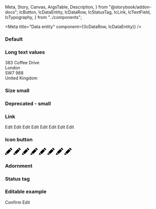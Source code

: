   Meta,
  Story,
  Canvas,
  ArgsTable,
  Description,
} from "@storybook/addon-docs";
  IcButton,
  IcDataEntity,
  IcDataRow,
  IcStatusTag,
  IcLink,
  IcTextField,
  IcTypography,
} from "../components";

<Meta title="Data entity" component={(IcDataRow, IcDataEntity)} />

<Description markdown={readme} />

### Default

<Canvas>
  <Story name="Default">
    <IcDataEntity heading="Data">
      <IcDataRow label="Label" value="value" />
      <IcDataRow label="Label" value="value" />
      <IcDataRow label="Label" value="value" />
      <IcDataRow label="Label" value="value" />
      <IcDataRow label="Label" value="value" />
      <IcDataRow label="Label" value="value" />
      <IcDataRow label="Label" value="value" />
      <IcDataRow label="Label" value="value" />
    </IcDataEntity>
  </Story>
</Canvas>

### Long text values

<Canvas>
  <Story name="Long text values">
    <IcDataEntity heading="Lorem ipsum dolor sit amet, consectetur adipiscing elit, sed do eiusmod tempor incididunt ut labore et dolore magna aliqua">
      <IcDataRow
        label="Lorem ipsum dolor sit amet, consectetur adipiscing elit"
        value="value"
      />
      <IcDataRow label="Label" value="value" />
      <IcDataRow label="Label" value="value" />
      <IcDataRow
        label="Label"
        value="Lorem ipsum dolor sit amet, consectetur adipiscing elit, sed do eiusmod tempor incididunt ut labore et dolore magna aliqua. Ut enim ad minim veniam, quis nostrud exercitation ullamco laboris nisi ut aliquip ex ea commodo consequat"
      />
      <IcDataRow label="Label" value="value" />
      <IcDataRow label="Label">
        <IcTypography variant="body" slot="value">
          383 Coffee Drive
          <br />
          London
          <br />
          SW7 988
          <br />
          United Kingdom
        </IcTypography>
      </IcDataRow>
      <IcDataRow label="Label" value="value" />
      <IcDataRow label="Label" value="value" />
    </IcDataEntity>
  </Story>
</Canvas>

### Size small

<Canvas>
  <Story name="Size small">
    <IcDataEntity heading="Data" size="small">
      <IcDataRow label="Label" value="value" />
      <IcDataRow label="Label" value="value" />
      <IcDataRow label="Label" value="value" />
      <IcDataRow label="Label" value="value" />
      <IcDataRow label="Label" value="value" />
      <IcDataRow label="Label" value="value" />
      <IcDataRow label="Label" value="value" />
      <IcDataRow label="Label" value="value" />
    </IcDataEntity>
  </Story>
</Canvas>

### Deprecated - small

<Canvas>
  <Story name="Deprecated - small">
    <IcDataEntity heading="Data" small>
      <IcDataRow label="Label" value="value" />
      <IcDataRow label="Label" value="value" />
      <IcDataRow label="Label" value="value" />
      <IcDataRow label="Label" value="value" />
      <IcDataRow label="Label" value="value" />
      <IcDataRow label="Label" value="value" />
      <IcDataRow label="Label" value="value" />
      <IcDataRow label="Label" value="value" />
    </IcDataEntity>
  </Story>
</Canvas>

### Link

<Canvas>
  <Story name="Link">
    <IcDataEntity heading="Data">
      <IcDataRow label="Label" value="value">
        <IcLink href="/" slot="end-component">
          Edit
        </IcLink>
      </IcDataRow>
      <IcDataRow label="Label" value="value">
        <IcLink href="/" slot="end-component">
          Edit
        </IcLink>
      </IcDataRow>
      <IcDataRow label="Label" value="value">
        <IcLink href="/" slot="end-component">
          Edit
        </IcLink>
      </IcDataRow>
      <IcDataRow label="Label" value="value">
        <IcLink href="/" slot="end-component">
          Edit
        </IcLink>
      </IcDataRow>
      <IcDataRow label="Label" value="value">
        <IcLink href="/" slot="end-component">
          Edit
        </IcLink>
      </IcDataRow>
      <IcDataRow label="Label" value="value">
        <IcLink href="/" slot="end-component">
          Edit
        </IcLink>
      </IcDataRow>
      <IcDataRow label="Label" value="value">
        <IcLink href="/" slot="end-component">
          Edit
        </IcLink>
      </IcDataRow>
      <IcDataRow label="Label" value="value">
        <IcLink href="/" slot="end-component">
          Edit
        </IcLink>
      </IcDataRow>
    </IcDataEntity>
  </Story>
</Canvas>

### Icon button

<Canvas>
  <Story name="Icon button">
    <IcDataEntity heading="Data">
      <IcDataRow label="Label" value="value">
        <IcButton variant="icon" aria-label="Edit" slot="end-component">
          <svg
            xmlns="http://www.w3.org/2000/svg"
            width="24"
            height="24"
            viewBox="0 0 24 24"
          >
            <path d="M7.127 22.562l-7.127 1.438 1.438-7.128 5.689 5.69zm1.414-1.414l11.228-11.225-5.69-5.692-11.227 11.227 5.689 5.69zm9.768-21.148l-2.816 2.817 5.691 5.691 2.816-2.819-5.691-5.689z" />
          </svg>
        </IcButton>
      </IcDataRow>
      <IcDataRow label="Label" value="value">
        <IcButton variant="icon" aria-label="Edit" slot="end-component">
          <svg
            xmlns="http://www.w3.org/2000/svg"
            width="24"
            height="24"
            viewBox="0 0 24 24"
          >
            <path d="M7.127 22.562l-7.127 1.438 1.438-7.128 5.689 5.69zm1.414-1.414l11.228-11.225-5.69-5.692-11.227 11.227 5.689 5.69zm9.768-21.148l-2.816 2.817 5.691 5.691 2.816-2.819-5.691-5.689z" />
          </svg>
        </IcButton>
      </IcDataRow>
      <IcDataRow label="Label" value="value">
        <IcButton variant="icon" aria-label="Edit" slot="end-component">
          <svg
            xmlns="http://www.w3.org/2000/svg"
            width="24"
            height="24"
            viewBox="0 0 24 24"
          >
            <path d="M7.127 22.562l-7.127 1.438 1.438-7.128 5.689 5.69zm1.414-1.414l11.228-11.225-5.69-5.692-11.227 11.227 5.689 5.69zm9.768-21.148l-2.816 2.817 5.691 5.691 2.816-2.819-5.691-5.689z" />
          </svg>
        </IcButton>
      </IcDataRow>
      <IcDataRow label="Label" value="value">
        <IcButton variant="icon" aria-label="Edit" slot="end-component">
          <svg
            xmlns="http://www.w3.org/2000/svg"
            width="24"
            height="24"
            viewBox="0 0 24 24"
          >
            <path d="M7.127 22.562l-7.127 1.438 1.438-7.128 5.689 5.69zm1.414-1.414l11.228-11.225-5.69-5.692-11.227 11.227 5.689 5.69zm9.768-21.148l-2.816 2.817 5.691 5.691 2.816-2.819-5.691-5.689z" />
          </svg>
        </IcButton>
      </IcDataRow>
      <IcDataRow label="Label" value="value">
        <IcButton variant="icon" aria-label="Edit" slot="end-component">
          <svg
            xmlns="http://www.w3.org/2000/svg"
            width="24"
            height="24"
            viewBox="0 0 24 24"
          >
            <path d="M7.127 22.562l-7.127 1.438 1.438-7.128 5.689 5.69zm1.414-1.414l11.228-11.225-5.69-5.692-11.227 11.227 5.689 5.69zm9.768-21.148l-2.816 2.817 5.691 5.691 2.816-2.819-5.691-5.689z" />
          </svg>
        </IcButton>
      </IcDataRow>
      <IcDataRow label="Label" value="value">
        <IcButton variant="icon" aria-label="Edit" slot="end-component">
          <svg
            xmlns="http://www.w3.org/2000/svg"
            width="24"
            height="24"
            viewBox="0 0 24 24"
          >
            <path d="M7.127 22.562l-7.127 1.438 1.438-7.128 5.689 5.69zm1.414-1.414l11.228-11.225-5.69-5.692-11.227 11.227 5.689 5.69zm9.768-21.148l-2.816 2.817 5.691 5.691 2.816-2.819-5.691-5.689z" />
          </svg>
        </IcButton>
      </IcDataRow>
      <IcDataRow label="Label" value="value">
        <IcButton variant="icon" aria-label="Edit" slot="end-component">
          <svg
            xmlns="http://www.w3.org/2000/svg"
            width="24"
            height="24"
            viewBox="0 0 24 24"
          >
            <path d="M7.127 22.562l-7.127 1.438 1.438-7.128 5.689 5.69zm1.414-1.414l11.228-11.225-5.69-5.692-11.227 11.227 5.689 5.69zm9.768-21.148l-2.816 2.817 5.691 5.691 2.816-2.819-5.691-5.689z" />
          </svg>
        </IcButton>
      </IcDataRow>
      <IcDataRow label="Label" value="value">
        <IcButton variant="icon" aria-label="Edit" slot="end-component">
          <svg
            xmlns="http://www.w3.org/2000/svg"
            width="24"
            height="24"
            viewBox="0 0 24 24"
          >
            <path d="M7.127 22.562l-7.127 1.438 1.438-7.128 5.689 5.69zm1.414-1.414l11.228-11.225-5.69-5.692-11.227 11.227 5.689 5.69zm9.768-21.148l-2.816 2.817 5.691 5.691 2.816-2.819-5.691-5.689z" />
          </svg>
        </IcButton>
      </IcDataRow>
    </IcDataEntity>
  </Story>
</Canvas>

### Adornment

<Canvas>
  <Story name="Adornment">
    <IcDataEntity heading="Data">
      <IcDataRow label="Label" value="value">
        <IcStatusTag
          status="success"
          label="complete"
          variant="filled"
          slot="end-component"
        />
      </IcDataRow>
      <IcDataRow label="Label" value="value">
        <IcStatusTag
          status="success"
          label="complete"
          variant="filled"
          slot="end-component"
        />
      </IcDataRow>
      <IcDataRow label="Label" value="value">
        <IcStatusTag
          status="success"
          label="complete"
          variant="filled"
          slot="end-component"
        />
      </IcDataRow>
      <IcDataRow label="Label" value="value">
        <IcStatusTag
          status="success"
          label="complete"
          variant="filled"
          slot="end-component"
        />
      </IcDataRow>
      <IcDataRow label="Label" value="value">
        <IcStatusTag
          status="success"
          label="complete"
          variant="filled"
          slot="end-component"
        />
      </IcDataRow>
      <IcDataRow label="Label" value="value">
        <IcStatusTag
          status="success"
          label="complete"
          variant="filled"
          slot="end-component"
        />
      </IcDataRow>
      <IcDataRow label="Label" value="value">
        <IcStatusTag
          status="success"
          label="complete"
          variant="filled"
          slot="end-component"
        />
      </IcDataRow>
      <IcDataRow label="Label" value="value">
        <IcStatusTag
          status="success"
          label="complete"
          variant="filled"
          slot="end-component"
        />
      </IcDataRow>
    </IcDataEntity>
  </Story>
</Canvas>

### Status tag

<Canvas>
  <Story name="Status tag">
    <IcDataEntity heading="Data">
      <IcDataRow label="Label">
        <IcStatusTag
          status="success"
          label="approved"
          variant="filled"
          slot="value"
        />
      </IcDataRow>
      <IcDataRow label="Label">
        <IcStatusTag
          status="success"
          label="approved"
          variant="filled"
          slot="value"
        />
      </IcDataRow>
      <IcDataRow label="Label">
        <IcStatusTag
          status="success"
          label="approved"
          variant="filled"
          slot="value"
        />
      </IcDataRow>
      <IcDataRow label="Label">
        <IcStatusTag
          status="success"
          label="approved"
          variant="filled"
          slot="value"
        />
      </IcDataRow>
      <IcDataRow label="Label">
        <IcStatusTag
          status="success"
          label="approved"
          variant="filled"
          slot="value"
        />
      </IcDataRow>
      <IcDataRow label="Label">
        <IcStatusTag
          status="success"
          label="approved"
          variant="filled"
          slot="value"
        />
      </IcDataRow>
      <IcDataRow label="Label">
        <IcStatusTag
          status="success"
          label="approved"
          variant="filled"
          slot="value"
        />
      </IcDataRow>
      <IcDataRow label="Label">
        <IcStatusTag
          status="success"
          label="approved"
          variant="filled"
          slot="value"
        />
      </IcDataRow>
    </IcDataEntity>
  </Story>
</Canvas>

### Editable example

<Canvas>
  <Story name="Editable example">
    <IcDataEntity heading="Data">
      <IcDataRow label="Label">
        <IcTextField slot="value" label="label" value="value" readonly />
      </IcDataRow>
      <IcDataRow label="Label">
        <IcTextField slot="value" label="label" value="value" readonly />
      </IcDataRow>
      <IcDataRow label="Label">
        <IcTextField slot="value" label="label" value="value" readonly />
      </IcDataRow>
      <IcDataRow label="Label">
        <IcTextField slot="value" label="label" value="value" readonly />
      </IcDataRow>
      <IcDataRow label="Label">
        <IcTextField slot="value" label="label" value="value" readonly />
      </IcDataRow>
      <IcDataRow label="Label">
        <IcTextField slot="value" label="label" value="value" readonly />
      </IcDataRow>
      <IcDataRow label="Label">
        <IcTextField slot="value" label="label" value="value" readonly />
      </IcDataRow>
      <IcDataRow label="Label">
        <IcTextField slot="value" label="label" value="value" readonly />
      </IcDataRow>
    </IcDataEntity>
    <IcButton
      onclick="
          var textFields = document.querySelectorAll('ic-text-field');
          for (var i=0; i < textFields.length; i++) {
            textFields[i].setAttribute('readonly', '');
          }"
      style={{
        marginRight: "var(--ic-space-md)",
        marginTop: "var(--ic-space-lg)",
      }}
    >
      Confirm
    </IcButton>
    <IcButton
      onclick="
          var textFields = document.querySelectorAll('ic-text-field');
          for (var i=0; i < textFields.length; i++) {
            textFields[i].removeAttribute('readonly');
          }"
      variant="secondary"
      style={{ marginTop: "var(--ic-space-lg)" }}
    >
      Edit
    </IcButton>
  </Story>
</Canvas>
